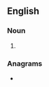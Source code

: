 ==English==

===Noun===
{{head|en|noun plural form}}

# {{plural of|redhead|lang=en}}

===Anagrams===
* {{anagrams|en|reshaded}}